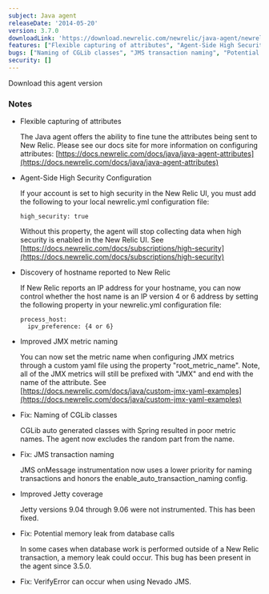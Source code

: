 ```yaml
---
subject: Java agent
releaseDate: '2014-05-20'
version: 3.7.0
downloadLink: 'https://download.newrelic.com/newrelic/java-agent/newrelic-agent/3.7.0/'
features: ["Flexible capturing of attributes", "Agent-Side High Security Configuration", "Discovery of hostname reported to New Relic", "Improved JMX metric naming", "Improved Jetty coverage"]
bugs: ["Naming of CGLib classes", "JMS transaction naming", "Potential memory leak from database calls", "VerifyError can occur when using Nevado JMS"]
security: []
---
```


<ButtonGroup>
  <ButtonLink
    role="button"
    to="https://download.newrelic.com/newrelic/java-agent/newrelic-agent/3.7.0/"
    variant="primary"
  >
    Download this agent version
  </ButtonLink>
</ButtonGroup>

### Notes

* Flexible capturing of attributes

  The Java agent offers the ability to fine tune the attributes being sent to New Relic. Please see our docs site for more information on configuring attributes: [https://docs.newrelic.com/docs/java/java-agent-attributes](https://docs.newrelic.com/docs/java/java-agent-attributes)
* Agent-Side High Security Configuration

  If your account is set to high security in the New Relic UI, you must add the following to your local newrelic.yml configuration file:

  ```
  high_security: true
  ```

  Without this property, the agent will stop collecting data when high security is enabled in the New Relic UI. See [https://docs.newrelic.com/docs/subscriptions/high-security](https://docs.newrelic.com/docs/subscriptions/high-security)
* Discovery of hostname reported to New Relic

  If New Relic reports an IP address for your hostname, you can now control whether the host name is an IP version 4 or 6 address by setting the following property in your newrelic.yml configuration file:

  ```
  process_host: 
    ipv_preference: {4 or 6}
  ```
* Improved JMX metric naming

  You can now set the metric name when configuring JMX metrics through a custom yaml file using the property "root_metric_name". Note, all of the JMX metrics will still be prefixed with "JMX" and end with the name of the attribute. See [https://docs.newrelic.com/docs/java/custom-jmx-yaml-examples](https://docs.newrelic.com/docs/java/custom-jmx-yaml-examples)
* Fix: Naming of CGLib classes

  CGLib auto generated classes with Spring resulted in poor metric names. The agent now excludes the random part from the name.
* Fix: JMS transaction naming

  JMS onMessage instrumentation now uses a lower priority for naming transactions and honors the enable_auto_transaction_naming config.
* Improved Jetty coverage

  Jetty versions 9.04 through 9.06 were not instrumented. This has been fixed.
* Fix: Potential memory leak from database calls

  In some cases when database work is performed outside of a New Relic transaction, a memory leak could occur. This bug has been present in the agent since 3.5.0.
* Fix: VerifyError can occur when using Nevado JMS.
